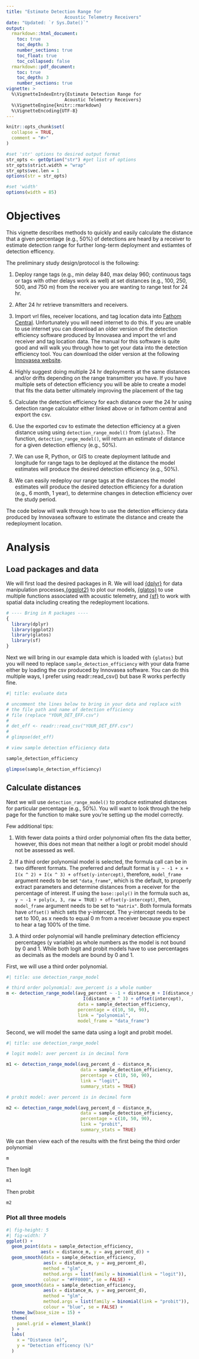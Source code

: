```yaml
---
title: "Estimate Detection Range for 
                      Acoustic Telemetry Receivers"
date: "Updated: `r Sys.Date()`"
output: 
  rmarkdown::html_document:
    toc: true
    toc_depth: 3
    number_sections: true
    toc_float: true
    toc_collapsed: false
  rmarkdown::pdf_document:
    toc: true
    toc_depth: 3
    number_sections: true
vignette: >
  %\VignetteIndexEntry{Estimate Detection Range for 
                      Acoustic Telemetry Receivers}
  %\VignetteEngine{knitr::rmarkdown}
  %\VignetteEncoding{UTF-8}
---
```


```r
knitr::opts_chunk$set(
  collapse = TRUE,
  comment = "#>"
)

#set 'str' options to desired output format
str_opts <- getOption("str") #get list of options
str_opts$strict.width = "wrap"
str_opts$vec.len = 1
options(str = str_opts)

#set 'width'
options(width = 85)
```

\pagebreak
# Objectives 

This vignette describes methods to quickly and easily calculate the distance 
that a given percentage (e.g., 50%) of detections are heard by a receiver to 
estimate detection range for further long-term deployment and estiamtes of detection efficency. 

The preliminary study design/protocol is the following:

1) Deploy range tags (e.g., min delay 840, max delay 960; continuous tags or tags with other delays work as well) at set distances (e.g., 100, 250, 500, and 750 m) from the receiver you are wanting to range test for 24 hr. 

2) After 24 hr retrieve transmitters and receivers. 

3) Import vrl files, receiver locations, and tag location data into [Fathom Central](https://fathomcentral.com/signin). Unfortunately you will need internet to do this. If you are unable to use internet you can download an older version of the detection efficiency software produced by Innovasea and import the vrl and receiver and tag location data. The manual for this software is quite good and will walk you through how to get your data into the detection efficiency tool. You can download the older version at the following [Innovasea website](https://support.vemco.com/s/downloads). 

4) Highly suggest doing multiple 24 hr deployments at the same distances and/or drifts depending on the range transmitter you have. If you have multiple sets of detection efficiency you will be able to create a model that fits the data better ultimately improving the placement of the tag  

5) Calculate the detection efficiency for each distance over the 24 hr using detection range calculator either linked above or in fathom central and export the csv. 

6) Use the exported csv to estimate the detection efficiency at a given distance using using `detection_range_model()` from `{glatos}`. The function, `detection_range_model()`, will return an estimate of distance for a given  detection effiency (e.g., 50%). 

7) We can use R, Python, or GIS to create deployment latitude and longitude for range tags to be deployed at the distance the model estimates will produce the desired detection efficiency (e.g., 50%). 

8) We can easily redeploy our range tags at the distances the model estimates will produce the desired detection efficiency for a  duration (e.g., 6 month, 1 year), to determine changes in detection efficiency over the study period.  

The code below will walk through how to use the detection efficiency data produced by Innovasea software to estimate the distance and create the redeployment location. 

# Analysis

## Load packages and data 
We will first load the desired packages in R. We will load [{dplyr}](https://dplyr.tidyverse.org/) for data manipulation processes,[{ggplot2}](https://ggplot2.tidyverse.org/) to plot our models, [{glatos}](https://github.com/ocean-tracking-network/glatos) to use multiple functions associated with acoustic telemetry, and [{sf}](https://r-spatial.github.io/sf/) to work with spatial data including creating the redeployment locations. 
```r
# ---- Bring in R packages ---- 
{
  library(dplyr)
  library(ggplot2)
  library(glatos)
  library(sf)
}
```

Next we will bring in our example data which is loaded with `{glatos}` but you will need to replace `sample_detection_efficiency` with your data frame either by loading the csv produced by Innovasea software. You can do this multiple ways, I prefer using readr::read_csv() but base R works perfectly fine.  

```r
#| title: evaluate data 

# uncomment the lines below to bring in your data and replace with 
# the file path and name of detection efficiency 
# file (replace "YOUR_DET_EFF.csv")
# 
# det_eff <- readr::read_csv("YOUR_DET_EFF.csv")
#
# glimpse(det_eff)

# view sample detection efficiency data 

sample_detection_efficiency

glimpse(sample_detection_efficiency)
```

## Calculate distances

Next we will use `detection_range_model()` to produce estimated distances for particular percentage (e.g., 50%). You will want to look through the help page for the function to make sure you're setting up the model correctly. 

Few additional tips: 

1) With fewer data points a third order polynomial often fits the data better, however, this does not mean that neither a logit or probit model should not be assessed as well.

2) If a third order polynomial model is selected, the formula call 
can be in two different formats. The preferred and default format is
`y ~ -1 + x + I(x ^ 2) + I(x ^ 3) + offset(y-intercept)`, therefore, `model_frame` argument needs to be set `"data_frame"`, which is the default, to properly extract
parameters and determine distances from a receiver for the percentage 
of interest. If using the `base::poly()` in the formula such as, 
`y ~ -1 + poly(x, 3, raw = TRUE) + offset(y-intercept)`, then, `model_frame` argument needs to be set to `"matrix"`.
Both formula formats have `offset()` which sets the  y-intercept. 
The y-intercept needs to be set to 100, as x needs to equal 0 m from a receiver 
because you expect to hear a tag 100% of the time.

3) A third order polynomial will handle preliminary detection efficiency 
percentages (y variable) as whole numbers as the model is not bound by 
0 and 1. While both logit and probit models have to use percentages as 
decimals as the models are bound by 0 and 1. 

First, we will use a third order polynomial.  
```r
#| title: use detection_range_model

# third order polynomial: ave_percent is a whole number
m <- detection_range_model(avg_percent ~ -1 + distance_m + I(distance_m ^ 2) + 
                             I(distance_m ^ 3) + offset(intercept), 
                           data = sample_detection_efficiency, 
                           percentage = c(10, 50, 90), 
                           link = "polynomial", 
                           model_frame = "data_frame")
```

Second, we will model the same data using a logit and probit model.  
```r
#| title: use detection_range_model

# logit model: aver percent is in decimal form

m1 <- detection_range_model(avg_percent_d ~ distance_m, 
                            data = sample_detection_efficiency, 
                            percentage = c(10, 50, 90), 
                            link = "logit",
                            summary_stats = TRUE)

# probit model: aver percent is in decimal form

m2 <- detection_range_model(avg_percent_d ~ distance_m, 
                            data = sample_detection_efficiency, 
                            percentage = c(10, 50, 90), 
                            link = "probit",
                            summary_stats = TRUE)
```

We can then view each of the results with the first being the third order polynomial 
```r
m
```

Then logit
```r
m1
```

Then probit
```r
m2
```

### Plot all three models 

```r
#| fig-height: 5
#| fig-width: 7
ggplot() +
  geom_point(data = sample_detection_efficiency,
             aes(x = distance_m, y = avg_percent_d)) +
  geom_smooth(data = sample_detection_efficiency,
              aes(x = distance_m, y = avg_percent_d), 
              method = "glm",
              method.args = list(family = binomial(link = "logit")),
              colour = "#FF0000", se = FALSE) + 
  geom_smooth(data = sample_detection_efficiency,
              aes(x = distance_m, y = avg_percent_d), 
              method = "glm",
              method.args = list(family = binomial(link = "probit")),
              colour = "blue", se = FALSE) + 
  theme_bw(base_size = 15) + 
  theme(
    panel.grid = element_blank()
  ) + 
  labs(
    x = "Distance (m)", 
    y = "Detection efficency (%)"
  )

```

